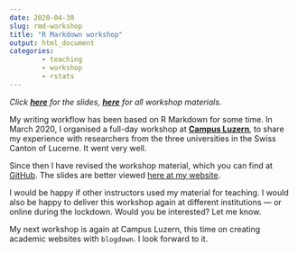 ```yaml
---
date: 2020-04-30
slug: rmd-workshop
title: "R Markdown workshop"
output: html_document
categories:
        - teaching
        - workshop
        - rstats
---
```


*Click <a href="https://resulumit.com/teaching/rmd_workshop.html" target="_blank"><b>here</b></a> for the slides, <a href="https://github.com/resulumit/rmd_workshop" target="_blank"><b>here</b></a> for all workshop materials.*

My writing workflow has been based on R Markdown for some time. In March 2020, I organised a full-day workshop at <a href="https://www.campus-luzern.ch/" target="_blank"><b>Campus Luzern</b></a>, to share my experience with researchers from the three universities in the Swiss Canton of Lucerne. It went very well.

Since then I have revised the workshop material, which you can find at <a href="https://github.com/resulumit/rmd_workshop" target="_blank">GitHub</a>. The slides are better viewed <a href="https://resulumit.com/teaching/rmd_workshop.html" target="_blank">here at my website</a>.

I would be happy if other instructors used my material for teaching. I would also be happy to deliver this workshop again at different institutions --- or online during the lockdown. Would you be interested? Let me know.

My next workshop is again at Campus Luzern, this time on creating academic websites with `blogdown`. I look forward to it.